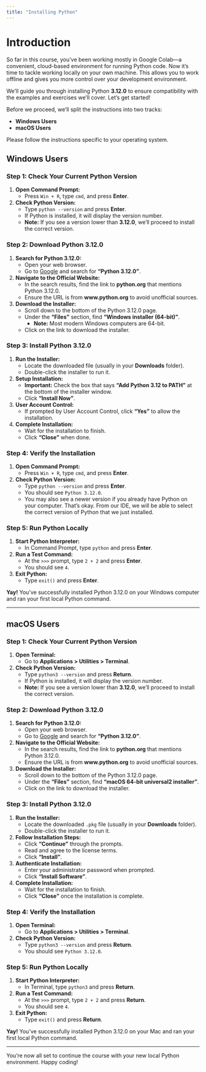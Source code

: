 ```yaml
---
title: "Installing Python"
---
```


# Introduction

So far in this course, you've been working mostly in Google Colab—a convenient, cloud-based environment for running Python code. Now it's time to tackle working locally on your own machine. This allows you to work offline and gives you more control over your development environment.

We'll guide you through installing Python **3.12.0** to ensure compatibility with the examples and exercises we'll cover. Let's get started!

Before we proceed, we'll split the instructions into two tracks:

- **Windows Users**
- **macOS Users**

Please follow the instructions specific to your operating system.

## Windows Users

### Step 1: Check Your Current Python Version

1. **Open Command Prompt:**
   - Press `Win + R`, type `cmd`, and press **Enter**.

2. **Check Python Version:**
   - Type `python --version` and press **Enter**.
   - If Python is installed, it will display the version number.
   - **Note:** If you see a version lower than **3.12.0**, we'll proceed to install the correct version.

### Step 2: Download Python 3.12.0

1. **Search for Python 3.12.0:**
   - Open your web browser.
   - Go to [Google](https://www.google.com) and search for **"Python 3.12.0"**.

2. **Navigate to the Official Website:**
   - In the search results, find the link to **python.org** that mentions Python 3.12.0.
   - Ensure the URL is from **www.python.org** to avoid unofficial sources.

3. **Download the Installer:**
   - Scroll down to the bottom of the Python 3.12.0 page.
   - Under the **"Files"** section, find **"Windows installer (64-bit)"**.
     - **Note:** Most modern Windows computers are 64-bit.
   - Click on the link to download the installer.

### Step 3: Install Python 3.12.0

1. **Run the Installer:**
   - Locate the downloaded file (usually in your **Downloads** folder).
   - Double-click the installer to run it.

2. **Setup Installation:**
   - **Important:** Check the box that says **"Add Python 3.12 to PATH"** at the bottom of the installer window.
   - Click **"Install Now"**.

3. **User Account Control:**
   - If prompted by User Account Control, click **"Yes"** to allow the installation.

4. **Complete Installation:**
   - Wait for the installation to finish.
   - Click **"Close"** when done.

### Step 4: Verify the Installation

1. **Open Command Prompt:**
   - Press `Win + R`, type `cmd`, and press **Enter**.

2. **Check Python Version:**
   - Type `python --version` and press **Enter**.
   - You should see `Python 3.12.0`.
   - You may also see a newer version if you already have Python on your computer. That's okay. From our IDE, we will be able to select the correct version of Python that we just installed. 

### Step 5: Run Python Locally

1. **Start Python Interpreter:**
   - In Command Prompt, type `python` and press **Enter**.

2. **Run a Test Command:**
   - At the `>>>` prompt, type `2 + 2` and press **Enter**.
   - You should see `4`.

3. **Exit Python:**
   - Type `exit()` and press **Enter**.

**Yay!** You've successfully installed Python 3.12.0 on your Windows computer and ran your first local Python command.

---

## macOS Users

### Step 1: Check Your Current Python Version

1. **Open Terminal:**
   - Go to **Applications > Utilities > Terminal**.

2. **Check Python Version:**
   - Type `python3 --version` and press **Return**.
   - If Python is installed, it will display the version number.
   - **Note:** If you see a version lower than **3.12.0**, we'll proceed to install the correct version.

### Step 2: Download Python 3.12.0

1. **Search for Python 3.12.0:**
   - Open your web browser.
   - Go to [Google](https://www.google.com) and search for **"Python 3.12.0"**.

2. **Navigate to the Official Website:**
   - In the search results, find the link to **python.org** that mentions Python 3.12.0.
   - Ensure the URL is from **www.python.org** to avoid unofficial sources.

3. **Download the Installer:**
   - Scroll down to the bottom of the Python 3.12.0 page.
   - Under the **"Files"** section, find **"macOS 64-bit universal2 installer"**.
   - Click on the link to download the installer.

### Step 3: Install Python 3.12.0

1. **Run the Installer:**
   - Locate the downloaded `.pkg` file (usually in your **Downloads** folder).
   - Double-click the installer to run it.

2. **Follow Installation Steps:**
   - Click **"Continue"** through the prompts.
   - Read and agree to the license terms.
   - Click **"Install"**.

3. **Authenticate Installation:**
   - Enter your administrator password when prompted.
   - Click **"Install Software"**.

4. **Complete Installation:**
   - Wait for the installation to finish.
   - Click **"Close"** once the installation is complete.

### Step 4: Verify the Installation

1. **Open Terminal:**
   - Go to **Applications > Utilities > Terminal**.

2. **Check Python Version:**
   - Type `python3 --version` and press **Return**.
   - You should see `Python 3.12.0`.

### Step 5: Run Python Locally

1. **Start Python Interpreter:**
   - In Terminal, type `python3` and press **Return**.

2. **Run a Test Command:**
   - At the `>>>` prompt, type `2 + 2` and press **Return**.
   - You should see `4`.

3. **Exit Python:**
   - Type `exit()` and press **Return**.

**Yay!** You've successfully installed Python 3.12.0 on your Mac and ran your first local Python command.

---

You're now all set to continue the course with your new local Python environment. Happy coding!